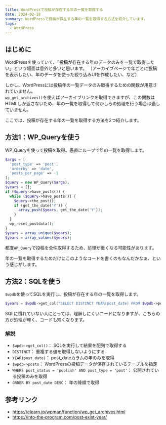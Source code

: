 ```yaml
---
title: WordPressで投稿が存在する年の一覧を取得する
date: 2024-02-18
summary: WordPressで投稿が存在する年の一覧を取得する方法を紹介しています。
tags:
  - WordPress
---
```


## はじめに

WordPressを使っていて、「投稿が存在する年のデータのみを一覧で取得したい」という場面は意外と多いと思います。
（アーカイブページで年ごとに投稿を表示したい、年のデータを使った絞り込みUIを作成したい、など）

しかし、WordPressには投稿年の一覧データのみ取得するための関数が用意されていません。  
`wp_get_archives()`を使えばアーカイブリンクを取得できますが、この関数はHTMLしか返さないため、年の一覧を取得して何かしらの処理を行う場合は適していません。

ここでは、投稿が存在する年の一覧を取得する方法を2つ紹介します。

## 方法1：WP_Queryを使う

WP_Queryを使って投稿を取得。愚直にループで年の一覧を取得します。

```php
$args = [
  'post_type' => 'post',
  'orderby' => 'date',
  'posts_per_page' => -1
];
$query = new WP_Query($args);
$years = [];
if ($query->have_posts()) {
  while ($query->have_posts()) {
    $query->the_post();
    if (get_the_date('Y')) {
      array_push($years, get_the_date('Y'));
    }
  }
  wp_reset_postdata();
}
$years = array_unique($years);
$years = array_values($years);
```

都度`WP_Query`で投稿を全件取得するため、処理が重くなる可能性があります。

年の一覧を取得するためだけにこのようなコードを書くのもなんだかなぁ、という感じがします。

## 方法2：SQLを使う

`$wpdb`を使ってSQLを実行し、投稿が存在する年の一覧を取得します。

```php
$years = $wpdb->get_col("SELECT DISTINCT YEAR(post_date) FROM $wpdb->posts WHERE post_status = 'publish' AND post_type = 'post' ORDER BY post_date DESC");
```

SQLに慣れていない人にとっては、理解しにくいコードになりますが、こちらの方が処理が軽く、コードも短くなります。

### 解説

- `$wpdb->get_col()`： SQLを実行して結果を配列で取得する
- `DISTINCT`： 重複する値を取得しないようにする
- `YEAR(post_date)`： post_dateカラムの年のみを取得
- `$wpdb->posts`： WordPressの投稿データが保存されているテーブルを指定
- `WHERE post_status = 'publish' AND post_type = 'post'`： 公開されている投稿のみを取得
- `ORDER BY post_date DESC`： 年の降順で取得

## 参考リンク

- https://elearn.jp/wpman/function/wp_get_archives.html
- https://into-the-program.com/post-exist-year/
